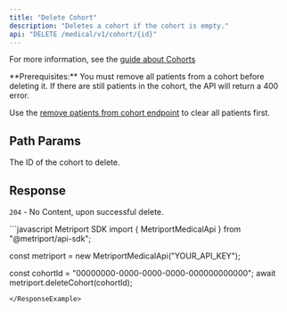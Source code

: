 ```yaml
---
title: "Delete Cohort"
description: "Deletes a cohort if the cohort is empty."
api: "DELETE /medical/v1/cohort/{id}"
---
```


For more information, see the [guide about Cohorts](/medical-api/handling-data/cohorts)

<Warning>
  **Prerequisites:** You must remove all patients from a cohort before deleting it. If there 
  are still patients in the cohort, the API will return a 400 error.
  
  Use the [remove patients from cohort endpoint](/medical-api/api-reference/cohort/remove-patients-from-cohort) 
  to clear all patients first.
</Warning>
## Path Params
<ParamField path="id" type="string" required>
  The ID of the cohort to delete.
</ParamField>

## Response
`204` - No Content, upon successful delete.

<ResponseExample>
  ```javascript Metriport SDK
  import { MetriportMedicalApi } from "@metriport/api-sdk";

  const metriport = new MetriportMedicalApi("YOUR_API_KEY");

  const cohortId = "00000000-0000-0000-0000-000000000000";
  await metriport.deleteCohort(cohortId);
  ```
</ResponseExample>

